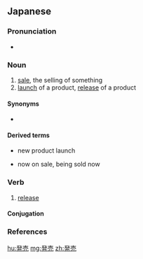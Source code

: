 ==Japanese==
{{ja-kanjitab|はつ|ばい|yomi=on}}

===Pronunciation===
* {{ja-pron|はつばい|y=o|acc=0|acc_ref=NHK}}

===Noun===
{{ja-noun|はつばい|kyu=發賣}}
# [[sale]], the selling of something
# [[launch]] of a product, [[release]] of a product

====Synonyms====
* {{sense|sale}} {{l|ja|販売}}

====Derived terms====
* {{ja-def|新発売}} new product launch
* {{ja-def|発売中}} now on sale, being sold now

===Verb===
{{ja-verb-suru|はつばい|kyu=發賣}}

# [[release]]

====Conjugation====
{{ja-suru|はつばい}}

===References===
<references/>

[[hu:発売]]
[[mg:発売]]
[[zh:発売]]